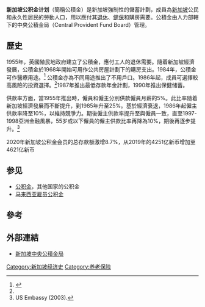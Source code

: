 '''新加坡公积金计划'''（簡稱公積金）是新加坡強制性的儲蓄計劃，成員為[[新加坡|新加坡]]公民和永久性居民的勞動人口，用以應付其[[退休|退休]]、[[健保|健保]]和購房需要。公積金由人力部轄下的中央公積金局（Central Provident Fund Board）管理。

== 歷史 ==
1955年，英國殖民地政府建立了公積金，應付工人的退休需要。隨着新加坡經濟發展，公積金於1968年開始可用作公共房屋計劃下的購房支出。1984年，公積金可作醫療用途。<ref name="#1">{{cite web |url=https://mycpf.cpf.gov.sg/Members/AboutUs/about-us-info/history-of-cpf |title=存档副本 |accessdate=2015-09-07  |deadurl=yes |archiveurl=https://web.archive.org/web/20151005235513/https://mycpf.cpf.gov.sg/Members/AboutUs/about-us-info/history-of-cpf |archivedate=2015-10-05 }}</ref> 公積金亦為不同用途推出了不用戶口。1986年起，成員可選擇較高風險的投資選擇。<ref name="#1"/>1987年推出最低存款年金計劃，1990年推出保健储蓄。<span class="cx-segment" data-segmentid="85"></span>

供款率方面，當1955年推出時，僱員和僱主分別供款僱員月薪的5%。此比率隨着新加坡經濟發展而不斷提升，到1985年升至25%。基於經濟衰退，1986年起僱主供款率降至10%，以維持競爭力。期後僱主供款率提升至與僱員一致，直至1997-1998亞洲金融風暴，55岁或以下僱員的僱主供款比率再降為10%，期後再逐步提升。<ref>US Embassy (2003). </ref>

2020年新加坡公积金会员的总存款额激增8.7%，从2019年的4251亿新币增加至4621亿新币

==参见==
* [[公积金|公积金]]，其他国家的公积金
*[[马来西亚雇员公积金|马来西亚雇员公积金]]

== 參考 ==
{{Reflist}}
==外部連結==
*[https://www.cpf.gov.sg 新加坡中央公積金局] {{Wayback|url=https://www.cpf.gov.sg/ |date=20190512074319 }}
[[Category:新加坡经济史|Category:新加坡经济史]]
[[Category:养老保险|Category:养老保险]]